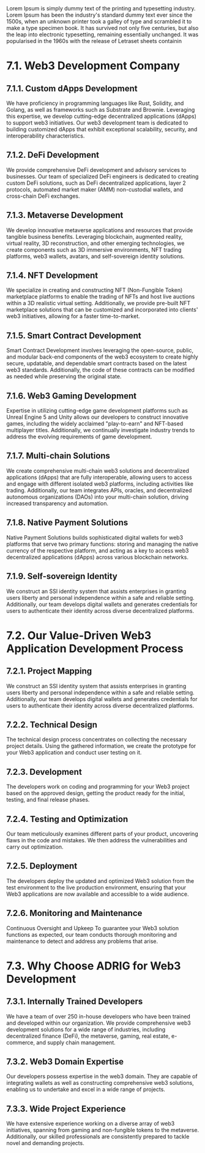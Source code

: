 <HeroContent title="Test title attached">
  Lorem Ipsum is simply dummy text of the printing and typesetting industry.
  Lorem Ipsum has been the industry's standard dummy text ever since the 1500s,
  when an unknown printer took a galley of type and scrambled it to make a type
  specimen book. It has survived not only five centuries, but also the leap into
  electronic typesetting, remaining essentially unchanged. It was popularised in
  the 1960s with the release of Letraset sheets containin
</HeroContent>

<ClientCompaniesComponent />

<MainContent
  mainPara="Our generative AI development services are your gateway to the boundless possibilities of AI-driven creativity and innovation"
  subPara="Drawing from a wealth of expertise in a wide range of AI technologies, including deep learning, machine learning, computer vision, reinforcement learning, and natural language processing, we engineer custom, domain-specific generative AI models and solutions."
/>

<section className="grid grid-cols-3 gap-10 w-full py-16">
  <section className="w-full col-span-1 cursor-pointer">
    <ServiceCard
      service={{
        id: 1,
        image: "/GPT_Insight.png",
        title: "AI Strategy Consulting",
        description:
          "We conduct a thorough evaluation of your current abilities, industry trends, and the competitive environment to develop AI strategies customized to your specific requirements. Whether you are a new business looking to leverage the power of AI or an established organization seeking to improve your AI capabilities, our consulting services enable you to maximize the potential of AI and maintain a competitive edge in the ever-evolving business world.",
        urlPath: "ai-consulting-services-company/",
      }}
    />
  </section>
  <section className="w-full col-span-1 cursor-pointer">
    <ServiceCard
      service={{
        id: 2,
        image: "/GPT_Insight.png",
        title: "AI Strategy Consulting",
        description:
          "We conduct a thorough evaluation of your current abilities, industry trends, and the competitive environment to develop AI strategies customized to your specific requirements. Whether you are a new business looking to leverage the power of AI or an established organization seeking to improve your AI capabilities, our consulting services enable you to maximize the potential of AI and maintain a competitive edge in the ever-evolving business world.",
        urlPath: "ai-consulting-services-company/",
      }}
    />
  </section>
  <section className="w-full col-span-1 cursor-pointer">
    <ServiceCard
      service={{
        id: 3,
        image: "/GPT_Insight.png",
        title: "AI Strategy Consulting",
        description:
          "We conduct a thorough evaluation of your current abilities, industry trends, and the competitive environment to develop AI strategies customized to your specific requirements. Whether you are a new business looking to leverage the power of AI or an established organization seeking to improve your AI capabilities, our consulting services enable you to maximize the potential of AI and maintain a competitive edge in the ever-evolving business world.",
        urlPath: "ai-consulting-services-company/",
      }}
    />
  </section>
</section>

<MainContent
  mainPara="Leverage our GenAI expertise!"
  subPara="Get ready to script a digital future where our generative AI solutions amplify your operational efficiency."
  getInTouchIncluded={true}
/>

<CountUpAnimationContainer />


<InsightsComponent />

# 7.1. Web3 Development Company

## 7.1.1. Custom dApps Development

We have proficiency in programming languages like Rust, Solidity, and Golang, as well as frameworks such as Substrate and Brownie. Leveraging this expertise, we develop cutting-edge decentralized applications (dApps) to support web3 initiatives. Our web3 development team is dedicated to building customized dApps that exhibit exceptional scalability, security, and interoperability characteristics.

## 7.1.2. DeFi Development

We provide comprehensive DeFi development and advisory services to businesses. Our team of specialized DeFi engineers is dedicated to creating custom DeFi solutions, such as DeFi decentralized applications, layer 2 protocols, automated market maker (AMM) non-custodial wallets, and cross-chain DeFi exchanges.

## 7.1.3. Metaverse Development

We develop innovative metaverse applications and resources that provide tangible business benefits. Leveraging blockchain, augmented reality, virtual reality, 3D reconstruction, and other emerging technologies, we create components such as 3D immersive environments, NFT trading platforms, web3 wallets, avatars, and self-sovereign identity solutions.

## 7.1.4. NFT Development

We specialize in creating and constructing NFT (Non-Fungible Token) marketplace platforms to enable the trading of NFTs and host live auctions within a 3D realistic virtual setting. Additionally, we provide pre-built NFT marketplace solutions that can be customized and incorporated into clients' web3 initiatives, allowing for a faster time-to-market.

## 7.1.5. Smart Contract Development

Smart Contract Development involves leveraging the open-source, public, and modular back-end components of the web3 ecosystem to create highly secure, updatable, and dependable smart contracts based on the latest web3 standards. Additionally, the code of these contracts can be modified as needed while preserving the original state.

## 7.1.6. Web3 Gaming Development

Expertise in utilizing cutting-edge game development platforms such as Unreal Engine 5 and Unity allows our developers to construct innovative games, including the widely acclaimed "play-to-earn" and NFT-based multiplayer titles. Additionally, we continually investigate industry trends to address the evolving requirements of game development.

## 7.1.7. Multi-chain Solutions

We create comprehensive multi-chain web3 solutions and decentralized applications (dApps) that are fully interoperable, allowing users to access and engage with different isolated web3 platforms, including activities like trading. Additionally, our team integrates APIs, oracles, and decentralized autonomous organizations (DAOs) into your multi-chain solution, driving increased transparency and automation.

## 7.1.8. Native Payment Solutions

Native Payment Solutions builds sophisticated digital wallets for web3 platforms that serve two primary functions: storing and managing the native currency of the respective platform, and acting as a key to access web3 decentralized applications (dApps) across various blockchain networks.

## 7.1.9. Self-sovereign Identity

We construct an SSI identity system that assists enterprises in granting users liberty and personal independence within a safe and reliable setting. Additionally, our team develops digital wallets and generates credentials for users to authenticate their identity across diverse decentralized platforms.

# 7.2. Our Value-Driven Web3 Application Development Process

## 7.2.1. Project Mapping

We construct an SSI identity system that assists enterprises in granting users liberty and personal independence within a safe and reliable setting. Additionally, our team develops digital wallets and generates credentials for users to authenticate their identity across diverse decentralized platforms.

## 7.2.2. Technical Design

The technical design process concentrates on collecting the necessary project details. Using the gathered information, we create the prototype for your Web3 application and conduct user testing on it.

## 7.2.3. Development

The developers work on coding and programming for your Web3 project based on the approved design, getting the product ready for the initial, testing, and final release phases.

## 7.2.4. Testing and Optimization

Our team meticulously examines different parts of your product, uncovering flaws in the code and mistakes. We then address the vulnerabilities and carry out optimization.

## 7.2.5. Deployment

The developers deploy the updated and optimized Web3 solution from the test environment to the live production environment, ensuring that your Web3 applications are now available and accessible to a wide audience.

## 7.2.6. Monitoring and Maintenance

Continuous Oversight and Upkeep To guarantee your Web3 solution functions as expected, our team conducts thorough monitoring and maintenance to detect and address any problems that arise.

# 7.3. Why Choose ADRIG for Web3 Development

## 7.3.1. Internally Trained Developers

We have a team of over 250 in-house developers who have been trained and developed within our organization. We provide comprehensive web3 development solutions for a wide range of industries, including decentralized finance (DeFi), the metaverse, gaming, real estate, e-commerce, and supply chain management.

## 7.3.2. Web3 Domain Expertise

Our developers possess expertise in the web3 domain. They are capable of integrating wallets as well as constructing comprehensive web3 solutions, enabling us to undertake and excel in a wide range of projects.

## 7.3.3. Wide Project Experience

We have extensive experience working on a diverse array of web3 initiatives, spanning from gaming and non-fungible tokens to the metaverse. Additionally, our skilled professionals are consistently prepared to tackle novel and demanding projects.
